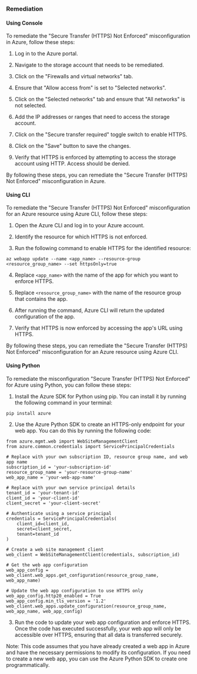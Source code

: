 ### Remediation

#### Using Console

To remediate the "Secure Transfer (HTTPS) Not Enforced" misconfiguration in Azure, follow these steps:

1. Log in to the Azure portal.

2. Navigate to the storage account that needs to be remediated.

3. Click on the "Firewalls and virtual networks" tab.

4. Ensure that "Allow access from" is set to "Selected networks".

5. Click on the "Selected networks" tab and ensure that "All networks" is not selected.

6. Add the IP addresses or ranges that need to access the storage account.

7. Click on the "Secure transfer required" toggle switch to enable HTTPS.

8. Click on the "Save" button to save the changes.

9. Verify that HTTPS is enforced by attempting to access the storage account using HTTP. Access should be denied.

By following these steps, you can remediate the "Secure Transfer (HTTPS) Not Enforced" misconfiguration in Azure.

#### Using CLI

To remediate the "Secure Transfer (HTTPS) Not Enforced" misconfiguration for an Azure resource using Azure CLI, follow these steps:

1. Open the Azure CLI and log in to your Azure account.

2. Identify the resource for which HTTPS is not enforced.

3. Run the following command to enable HTTPS for the identified resource:
```
az webapp update --name <app_name> --resource-group <resource_group_name> --set httpsOnly=true
```

4. Replace `<app_name>` with the name of the app for which you want to enforce HTTPS.

5. Replace `<resource_group_name>` with the name of the resource group that contains the app.

6. After running the command, Azure CLI will return the updated configuration of the app.

7. Verify that HTTPS is now enforced by accessing the app's URL using HTTPS.

By following these steps, you can remediate the "Secure Transfer (HTTPS) Not Enforced" misconfiguration for an Azure resource using Azure CLI.

#### Using Python

To remediate the misconfiguration "Secure Transfer (HTTPS) Not Enforced" for Azure using Python, you can follow these steps:

1. Install the Azure SDK for Python using pip. You can install it by running the following command in your terminal:
```
pip install azure
```

2. Use the Azure Python SDK to create an HTTPS-only endpoint for your web app. You can do this by running the following code:
```
from azure.mgmt.web import WebSiteManagementClient
from azure.common.credentials import ServicePrincipalCredentials

# Replace with your own subscription ID, resource group name, and web app name
subscription_id = 'your-subscription-id'
resource_group_name = 'your-resource-group-name'
web_app_name = 'your-web-app-name'

# Replace with your own service principal details
tenant_id = 'your-tenant-id'
client_id = 'your-client-id'
client_secret = 'your-client-secret'

# Authenticate using a service principal
credentials = ServicePrincipalCredentials(
    client_id=client_id,
    secret=client_secret,
    tenant=tenant_id
)

# Create a web site management client
web_client = WebSiteManagementClient(credentials, subscription_id)

# Get the web app configuration
web_app_config = web_client.web_apps.get_configuration(resource_group_name, web_app_name)

# Update the web app configuration to use HTTPS only
web_app_config.http20_enabled = True
web_app_config.min_tls_version = '1.2'
web_client.web_apps.update_configuration(resource_group_name, web_app_name, web_app_config)
```

3. Run the code to update your web app configuration and enforce HTTPS. Once the code has executed successfully, your web app will only be accessible over HTTPS, ensuring that all data is transferred securely.

Note: This code assumes that you have already created a web app in Azure and have the necessary permissions to modify its configuration. If you need to create a new web app, you can use the Azure Python SDK to create one programmatically.

